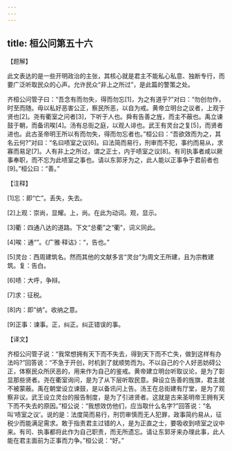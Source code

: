 ```yaml
---
---
---
```

title: 桓公问第五十六
---




【题解】

此文表达的是一些开明政治的主张，其核心就是君主不能私心私意、独断专行，而要广泛听取民众的心声。允许民众“非上之所过”，是此篇的警策之处。

齐桓公问管子曰：“吾念有而勿失，得而勿忘[1]，为之有道乎?”对曰：“勿创勿作，时至而随。毋以私好恶害公正，察民所恶，以自为戒。黄帝立明台之议者，上观于贤也[2]。尧有衢室之问者[3]，下听于人也。舜有告善之旌，而主不蔽也。禹立谏鼓于朝，而备讯唉[4]。汤有总街之庭，以观人诽也。武王有灵台之复[5]，而贤者进也。此古圣帝明王所以有而勿失，得而勿忘者也。”桓公曰：“吾欲效而为之，其名云何?”对曰：“名曰啧室之议[6]。曰法简而易行，刑审而不犯，事约而易从，求寡而易足[7]。人有非上之所过，谓之正士，内于啧室之议[8]。有司执事者咸以厥事奉职，而不忘为此啧室之事也。请以东郭牙为之，此人能以正事争于君前者也[9]。”桓公曰：“善。”

【注释】

[1]忘：即“亡”。丢失，失去。

[2]上观：崇尚，显耀。上，尚。在此为动词。观，显示。

[3]衢：四通八达的道路。下文“总衢”之“衢”，词义同此。

[4]唉：通“”。《广雅·释诂》：“，告也。”

[5]灵台：西周建筑名。然而其他的文献多言“灵台”为周文王所建，且为宗教建筑。复：告白。

[6]啧：大呼，争辩。

[7]求：征税。

[8]内：即“纳”。收纳之意。

[9]正事：谏事。正，纠正。纠正错误的事。

【译文】

齐桓公问管子说：“我常想拥有天下而不失去，得到天下而不亡失，做到这样有办法吗?”回答说：“不急于开创，时机到了就顺势而为。不以自己的个人好恶妨碍公正，体察民众所厌恶的，用来作为自己的鉴戒。黄帝建立明台听取议论，是为了彰显那些贤者。尧在衢室询问，是为了从下层听取民意。舜设立告善的旌旗，君主就不被蒙蔽。禹在朝堂设立谏鼓，是以备讯问上告。汤王在总街建有厅堂，是为了观察非议。武王设立灵台的报告制度，是为了引进贤者。这就是古来圣明帝王拥有天下而不失去的原因。”桓公说：“我想效仿他们，应当取什么名字?”回答说：“名叫‘啧室之议’。说的是：法度简而易行，刑罚审慎而无人犯罪，政事简约易从，征税少而能满足需求。敢于指责君主过错的人，是为正直之士，要吸收到啧室之议中来。有司、执事都将此作为自己职责，而无所遗忘。请让东郭牙来办理此事，此人能在君主面前为正事而力争。”桓公说：“好。”
